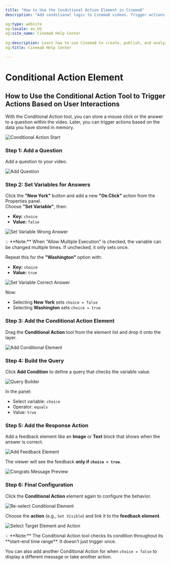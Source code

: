 ```yaml
---
title: "How to Use the Conditional Action Element in Cinema8"
description: "Add conditional logic to Cinema8 videos. Trigger actions based on viewer choices, answers, or variables to create smart, interactive experiences."

og:type: website
og:locale: en_US
og:site_name: Cinema8 Help Center
 
og:description: Learn how to use Cinema8 to create, publish, and analyze interactive videos.
og:title: Cinema8 Help Center

---
```



# Conditional Action Element

## How to Use the Conditional Action Tool to Trigger Actions Based on User Interactions

With the Conditional Action tool, you can store a mouse click or the answer to a question within the video. Later, you can trigger actions based on the data you have stored in memory.

![Conditional Action Start](/screenshot/advanced-interactivity/conditional-action-1.webp)

<Steps>

### Step 1: Add a Question

Add a question to your video.

![Add Question](/screenshot/advanced-interactivity/conditional-action-2.webp)

### Step 2: Set Variables for Answers

Click the **"New York"** button and add a new **"On Click"** action from the Properties panel.  
Choose **"Set Variable"**, then:

- **Key:** `choice`  
- **Value:** `false`

![Set Variable Wrong Answer](/screenshot/advanced-interactivity/conditional-action-3.webp)

<Callout type="info">
💡 **Note:** When "Allow Multiple Execution" is checked, the variable can be changed multiple times. If unchecked, it only sets once.
</Callout>

Repeat this for the **"Washington"** option with:

- **Key:** `choice`  
- **Value:** `true`

![Set Variable Correct Answer](/screenshot/advanced-interactivity/conditional-action-4.webp)

Now:
- Selecting **New York** sets `choice = false`
- Selecting **Washington** sets `choice = true`

### Step 3: Add the Conditional Action Element

Drag the **Conditional Action** tool from the element list and drop it onto the layer.

![Add Conditional Element](/screenshot/advanced-interactivity/conditional-action-5.webp)

### Step 4: Build the Query

Click **Add Condition** to define a query that checks the variable value.

![Query Builder](/screenshot/advanced-interactivity/conditional-action-6.webp)

In the panel:

- Select variable: `choice`
- Operator: `equals`
- Value: `true`

### Step 5: Add the Response Action

Add a feedback element like an **Image** or **Text** block that shows when the answer is correct.

![Add Feedback Element](/screenshot/advanced-interactivity/conditional-action-7.webp)

The viewer will see the feedback **only if `choice = true`**.

![Congrats Message Preview](/screenshot/advanced-interactivity/conditional-action-8.webp)

### Step 6: Final Configuration

Click the **Conditional Action** element again to configure the behavior.

![Re-select Conditional Element](/screenshot/advanced-interactivity/conditional-action-9.webp)

Choose the **action** (e.g., `Set Visible`) and link it to the **feedback element**.

![Select Target Element and Action](/screenshot/advanced-interactivity/conditional-action-10.webp)

</Steps>

<Callout type="info">
💡 **Note:** The Conditional Action tool checks its condition throughout its **start–end time range**. It doesn’t just trigger once.
</Callout>

You can also add another Conditional Action for when `choice = false` to display a different message or take another action.
